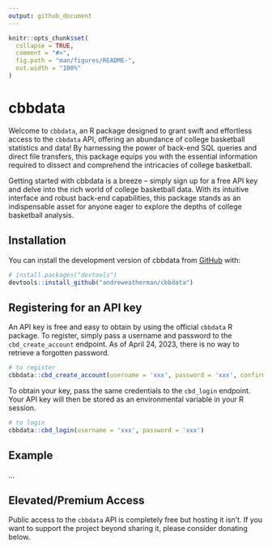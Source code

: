 ```yaml
---
output: github_document
---
```


<!-- README.md is generated from README.Rmd. Please edit that file -->

```r
knitr::opts_chunk$set(
  collapse = TRUE,
  comment = "#>",
  fig.path = "man/figures/README-",
  out.width = "100%"
)
```

# cbbdata

<!-- badges: start -->
<!-- badges: end -->

Welcome to `cbbdata`, an R package designed to grant swift and effortless access to the `cbbdata` API, offering an abundance of college basketball statistics and data! By harnessing the power of back-end SQL queries and direct file transfers, this package equips you with the essential information required to dissect and comprehend the intricacies of college basketball.

Getting started with cbbdata is a breeze – simply sign up for a free API key and delve into the rich world of college basketball data. With its intuitive interface and robust back-end capabilities, this package stands as an indispensable asset for anyone eager to explore the depths of college basketball analysis.

## Installation

You can install the development version of cbbdata from [GitHub](https://github.com/) with:

``` r
# install.packages("devtools")
devtools::install_github("andreweatherman/cbbdata")
```

## Registering for an API key

An API key is free and easy to obtain by using the official `cbbdata` R package. To register, simply pass a username and password to the `cbd_create_account` endpoint. As of April 24, 2023, there is no way to retrieve a forgotten password.

```r
# to register
cbbdata::cbd_create_account(username = 'xxx', password = 'xxx', confirm_password = 'xxx')
```

To obtain your key, pass the same credentials to the `cbd_login` endpoint. Your API key will then be stored as an environmental variable in your R session.

```r
# to login
cbbdata::cbd_login(username = 'xxx', password = 'xxx')
```

## Example

...

## Elevated/Premium Access

Public access to the `cbbdata` API is completely free but hosting it isn't. If you want to support the project beyond sharing it, please consider donating below.


<Insert link here>
